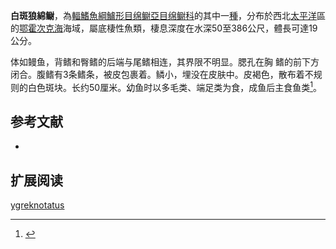 {{Speciesbox
| name = 白斑狼綿鳚
| image = 
| status = NE
| status_system = IUCN3.1
| genus = Lycodes
| species = ygreknotatus
| authority = [[Schmidt|Schmidt]], 1950
| synonyms = 
}}

'''白斑狼綿鳚'''，為[[輻鰭魚綱|輻鰭魚綱]][[鱸形目|鱸形目]][[绵鳚亞目|绵鳚亞目]][[绵鳚科|绵鳚科]]的其中一[[種|種]]，分布於西北[[太平洋|太平洋]]區的[[鄂霍次克海|鄂霍次克海]]海域，屬底棲性魚類，棲息深度在水深50至386公尺，體長可達19公分。

体如鳗鱼，背鳍和臀鳍的后端与尾鳍相连，其界限不明显。腮孔在胸 鳍的前下方闭合。腹鳍有3条鳍条，被皮包裹着。鳞小，埋没在皮肤中。皮褐色，散布着不规则的白色斑块。长约50厘米。幼鱼时以多毛类、端足类为食，成鱼后主食鱼类<ref>{{Cite book|title=东海地区经济水产品原色图集|last=姚祖榕编著|first=|publisher=北京：海洋出版社|year=2003.01|isbn=7-5027-5761-9|location=|pages=39}}</ref>。

==参考文献==
*{{FishBase_species|genus=Lycodes|species=ygreknotatus|year=2011|month=12}}

== 扩展阅读 ==
{{refbegin}}
{{wikispecies-inline|Lycodes ygreknotatus|白斑狼綿鳚}}
{{refend}}
{{Taxonbar|from=Q1099315}}

[[Category:狼绵鳚属|ygreknotatus]]


{{鱸形目小作品}}